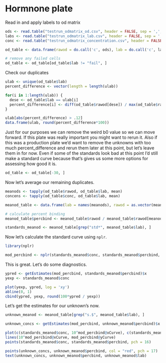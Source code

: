 # Hormnone plate

Read in and apply labels to od matrix

```r
ods <- read.table("testrun_odmatrix_od.csv", header = FALSE, sep = ',', stringsAsFactors = FALSE)
labs <- read.table("testrun_odmatrix_lab.csv", header = FALSE, sep = ',', stringsAsFactors = FALSE)
conc <- read.table("testrun_odmatrix_concentration.csv", header = FALSE, sep = ',', stringsAsFactors = FALSE, na.strings = "unk")

od_table <- data.frame(rawod = do.call('c', ods), lab = do.call('c', labs), conc = do.call('c', conc), stringsAsFactors = FALSE)

# remove any failed cells
od_table <- od_table[od_table$lab != "fail", ]
```

Check our duplicates

```r
ulab <- unique(od_table$lab)
percent_difference <- vector(length = length(ulab))

for(i in 1:length(ulab)) {
  dese <- od_table$lab == ulab[i]
  percent_difference[i] <- diff(od_table$rawod[dese]) / max(od_table$rawod[dese])
}

ulab[abs(percent_difference) > .12]
data.frame(ulab, round(percent_difference*100))
```

Just for our purposes we can remove the weird b0 value so we can move forward. If this plate was really important you might want to rerun it. Also if this was a production plate we'd want to remove the unknowns with too much percent_difference and rerun them later at this point, but let's leave them in for now. Even if some of the standards look bad at this point I'd still make a standard curve because that's gives us some more options for assessing how good it is.

```r
od_table <- od_table[-30, ]
```

Now let's average our remaining duplicates.

```r
meanods <- tapply(od_table$rawod, od_table$lab, mean)
concens <- tapply(od_table$conc, od_table$lab, mean)

meanod_table <- data.frame(lab = names(meanods), rawod = as.vector(meanods), conc = as.vector(concens), stringsAsFactors = FALSE)

# calculate percent binding
meanod_table$percbind <- meanod_table$rawod / meanod_table$rawod[meanod_table$lab == "b0"]

standards_meanod <- meanod_table[grep("std*", meanod_table$lab), ]
```

Now let's calculate the standard curve using `nplr`.

```r
library(nplr)

mod_percbind <- nplr(standards_meanod$conc, standards_meanod$percbind, npars = 4)
```

This is great. Let's do some diagnostics.

```r
ypred <- getEstimates(mod_percbind, standards_meanod$percbind)$x
yexp <- standards_meanod$conc

plot(yexp, ypred, log = 'xy')
abline(0, 1)
cbind(ypred, yexp, round(100*ypred / yexp))
```

Let's get the estimates for our unknown's now.

```r
unknown_meanod <- meanod_table[grep("s.$", meanod_table$lab), ]

unknown_concs <- getEstimates(mod_percbind, unknown_meanod$percbind)$x

plot(c(standards_meanod$conc, 10^mod_percbind@xCurve), c(standards_meanod$percbind, mod_percbind@yCurve), type = 'n', log = 'x', las = 1)
lines(10^mod_percbind@xCurve, mod_percbind@yCurve)
points(standards_meanod$conc, standards_meanod$percbind, pch = 16)

points(unknown_concs, unknown_meanod$percbind, col = "red", pch = 17)
text(unknown_concs, unknown_meanod$percbind, unknown_meanod$lab)
```
